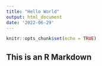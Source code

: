 ```yaml
---
title: "Hello World"
output: html_document
date: '2022-06-29'
---
```


```r
knitr::opts_chunk$set(echo = TRUE)
```

## This is an R Markdown

